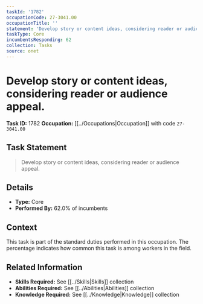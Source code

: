 ```yaml
---
taskId: '1782'
occupationCode: 27-3041.00
occupationTitle: ''
statement: 'Develop story or content ideas, considering reader or audience appeal.'
taskType: Core
incumbentsResponding: 62
collection: Tasks
source: onet
---
```

# Develop story or content ideas, considering reader or audience appeal.

**Task ID:** 1782
**Occupation:** [[../Occupations|Occupation]] with code `27-3041.00`

## Task Statement

> Develop story or content ideas, considering reader or audience appeal.

## Details

- **Type:** Core
- **Performed By:** 62.0% of incumbents

## Context

This task is part of the standard duties performed in this occupation. The percentage indicates how common this task is among workers in the field.

## Related Information

- **Skills Required:** See [[../Skills|Skills]] collection
- **Abilities Required:** See [[../Abilities|Abilities]] collection
- **Knowledge Required:** See [[../Knowledge|Knowledge]] collection
